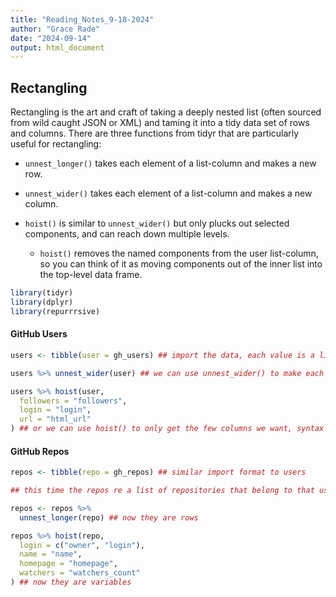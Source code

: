 ```yaml
---
title: "Reading_Notes_9-18-2024"
author: "Grace Rade"
date: "2024-09-14"
output: html_document
---
```

## Rectangling

Rectangling is the art and craft of taking a deeply nested list (often sourced from wild caught JSON or XML) and taming it into a tidy data set of rows and columns. There are three functions from tidyr that are particularly useful for rectangling:

  + `unnest_longer()` takes each element of a list-column and makes a new row.

  + `unnest_wider()` takes each element of a list-column and makes a new column.

  + `hoist()` is similar to `unnest_wider()` but only plucks out selected components, and can reach down multiple levels.
  
    - `hoist()` removes the named components from the user list-column, so you can think of it as moving components out of the inner list into the top-level data frame.
  
```r
library(tidyr)
library(dplyr)
library(repurrrsive)
```

#### GitHub Users

```r
users <- tibble(user = gh_users) ## import the data, each value is a list (no good to us)

users %>% unnest_wider(user) ## we can use unnest_wider() to make each value of the list into a column

users %>% hoist(user, 
  followers = "followers", 
  login = "login", 
  url = "html_url"
) ## or we can use hoist() to only get the few columns we want, syntax similar to purrr:pluck()
```

#### GitHub Repos

```r
repos <- tibble(repo = gh_repos) ## similar import format to users

## this time the repos re a list of repositories that belong to that user. These are observations, so they should become rows

repos <- repos %>% 
  unnest_longer(repo) ## now they are rows

repos %>% hoist(repo, 
  login = c("owner", "login"), 
  name = "name",
  homepage = "homepage",
  watchers = "watchers_count"
) ## now they are variables
```

